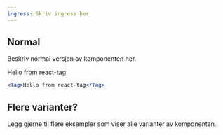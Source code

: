 ```yaml
---
ingress: Skriv ingress her
---
```



## Normal

Beskriv normal versjon av komponenten her.

<Example>
  <Tag>Hello from react-tag</Tag>
</Example>

```jsx
<Tag>Hello from react-tag</Tag>
```

## Flere varianter?

Legg gjerne til flere eksempler som viser alle varianter av komponenten.
